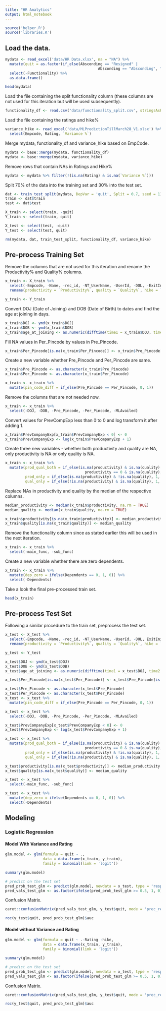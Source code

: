 ```yaml
---
title: "HR Analytics"
output: html_notebook
---
```


```r
source('helper.R')
source('libraries.R')
```

## Load the data.

```r
mydata <- read_excel('data/HR Data.xlsx', na = "NA") %>%
  mutate(quit = as.factor(if_else(Absconding == "Resigned" | 
                                          Absconding == "Absconding", "1", "0"))) %>%
  select(-Functionality) %>%
  as.data.frame()

head(mydata)
```


Load the file containing the split functionality column (these columns are not used for this iteration but will be used subsequently).

```r
functionality_df <- read.csv('data/functionality_split.csv', stringsAsFactors = FALSE)
```

Load the file containing the ratings and hike%

```r
variance_hike <- read_excel('data/MLPredictionTillMarch28_V1.xlsx') %>%
  select(Empcode, Rating, `Variance %`)
```


Merge mydata, functionality_df and variance_hike based on EmpCode.

```r
mydata <- base::merge(mydata, functionality_df)
mydata <- base::merge(mydata, variance_hike)
```

Remove rows that contain NAs in Ratings and Hike%

```r
mydata <- mydata %>% filter(!(is.na(Rating) & is.na(`Variance %`)))
```


Split 70% of the data into the training set and 30% into the test set.

```r
dat <- train_test_split(mydata, DepVar = 'quit', Split = 0.7, seed = 1)
train <- dat$train
test <- dat$test

X_train <- select(train, -quit)
Y_train <- select(train, quit)

X_test <- select(test, -quit)
Y_test <- select(test, quit)

rm(mydata, dat, train_test_split, functionality_df, variance_hike)
```

## Pre-process Training Set

Remove the columns that are not used for this iteration and rename the Productivity% and Quality% columns.
```r
x_train <- X_train %>%
  select(-Empcode, -Name, -rec_id, -NT_UserName, -UserId, -DOL, -ExitInitiatedOn, -Absconding, -ExitInitiatedOn, -Absconding, -PrevCompanyName, -L1Supervisor, -L2Supervisor, -Designation, -HighestDegree, -Major, -Client)  %>%
  rename(productivity = `Productivity%`, quality = `Quality%`, hike = `Variance %`)

y_train <- Y_train
```

Convert DOJ (Date of Joining) and DOB (Date of Birth) to dates and find the age at joining in days.

```r
x_train$DOJ <- ymd(x_train$DOJ)
x_train$DOB <- ymd(x_train$DOB)
x_train$age_at_joining <- as.numeric(difftime(time1 = x_train$DOJ, time2 = x_train$DOB))
```

Fill NA values in Per_Pincode by values in Pre_Pincode.

```r
x_train$Per_Pincode[is.na(x_train$Per_Pincode)] <- x_train$Pre_Pincode[is.na(x_train$Per_Pincode)]
```

Create a new variable whether Pre_Pincode and Per_Pincode are same.

```r
x_train$Pre_Pincode <- as.character(x_train$Pre_Pincode)
x_train$Per_Pincode <- as.character(x_train$Per_Pincode)

x_train <- x_train %>%
  mutate(pin_code_diff = if_else(Pre_Pincode == Per_Pincode, 0, 1))
```

Remove the columns that are not needed now.

```r
x_train <- x_train %>%
  select(-DOJ, -DOB, -Pre_Pincode, -Per_Pincode, -MLAvailed)
```

Convert values for PrevCompExp less than 0 to 0 and log transform it after adding 1.

```r
x_train$PrevCompanyExp[x_train$PrevCompanyExp < 0] <- 0
x_train$PrevCompanyExp <- log(x_train$PrevCompanyExp + 1)
```

Create three new variables - whether both productivity and quality are NA, only productivity is NA or only quality is NA.

```r
x_train <- x_train %>%
  mutate(prod_qual_both = if_else(is.na(productivity) & is.na(quality) | 
                                    productivity == 0 & is.na(quality), 1, 0), 
         prod_only = if_else(is.na(productivity) & !is.na(quality), 1, 0), 
         qual_only = if_else(!is.na(productivity) & is.na(quality), 1, 0))
```

Replace NAs in productivity and quality by the median of the respective columns.

```r
median_productivity <- median(x_train$productivity, na.rm = TRUE)
median_quality <- median(x_train$quality, na.rm = TRUE)

x_train$productivity[is.na(x_train$productivity)] <- median_productivity
x_train$quality[is.na(x_train$quality)] <- median_quality
```

Remove the functionality column since as stated earlier this will be used in the next iteration.

```r
x_train <- x_train %>%
  select(-main_func, -sub_func)
```

Create a new variable whether there are zero dependents.

```r
x_train <- x_train %>%
  mutate(dep_zero = ifelse(Dependents == 0, 1, 0)) %>%
  select(-Dependents)
```

Take a look the final pre-processed train set.

```r
head(x_train)
```


## Pre-process Test Set

Following a similar procedure to the train set, preprocess the test set.

```r
x_test <- X_test %>%
  select(-Empcode, -Name, -rec_id, -NT_UserName, -UserId, -DOL, ExitInitiatedOn, Absconding, -ExitInitiatedOn, -Absconding, -PrevCompanyName, -L1Supervisor, -L2Supervisor, -Designation, -HighestDegree, -Major, -Client)  %>%
  rename(productivity = `Productivity%`, quality = `Quality%`, hike = `Variance %`)

y_test <- Y_test

x_test$DOJ <- ymd(x_test$DOJ)
x_test$DOB <- ymd(x_test$DOB)
x_test$age_at_joining <- as.numeric(difftime(time1 = x_test$DOJ, time2 = x_test$DOB))

x_test$Per_Pincode[is.na(x_test$Per_Pincode)] <- x_test$Pre_Pincode[is.na(x_test$Per_Pincode)]

x_test$Pre_Pincode <- as.character(x_test$Pre_Pincode)
x_test$Per_Pincode <- as.character(x_test$Per_Pincode)
x_test <- x_test %>%
  mutate(pin_code_diff = if_else(Pre_Pincode == Per_Pincode, 0, 1))

x_test <- x_test %>%
  select(-DOJ, -DOB, -Pre_Pincode, -Per_Pincode, -MLAvailed)

x_test$PrevCompanyExp[x_test$PrevCompanyExp < 0] <- 0
x_test$PrevCompanyExp <- log(x_test$PrevCompanyExp + 1)

x_test <- x_test %>%
  mutate(prod_qual_both = if_else(is.na(productivity) & is.na(quality) | 
                                    productivity == 0 & is.na(quality), 1, 0), 
         prod_only = if_else(is.na(productivity) & !is.na(quality), 1, 0), 
         qual_only = if_else(!is.na(productivity) & is.na(quality), 1, 0))

x_test$productivity[is.na(x_test$productivity)] <- median_productivity
x_test$quality[is.na(x_test$quality)] <- median_quality

x_test <- x_test %>%
  select(-main_func, -sub_func)

x_test <- x_test %>%
  mutate(dep_zero = ifelse(Dependents == 0, 1, 0)) %>%
  select(-Dependents)
```

## Modeling

### Logistic Regression

#### Model With Variance and Rating 

```r
glm.model <- glm(formula = quit ~ ., 
                 data = data.frame(x_train, y_train), 
                 family = binomial(link = 'logit'))

summary(glm.model)
```


```r
# predict on the test set
pred_prob_test_glm <- predict(glm.model, newdata = x_test, type = 'response')
pred_vals_test_glm <- as.factor(ifelse(pred_prob_test_glm >= 0.5, 1, 0))
```

Confusion Matrix.

```r
caret::confusionMatrix(pred_vals_test_glm, y_test$quit, mode = 'prec_recall', positive = '1')
```


```r
roc(y_test$quit, pred_prob_test_glm)$auc
```

#### Model without Variance and Rating

```r
glm.model <- glm(formula = quit ~ .-Rating -hike, 
                 data = data.frame(x_train, y_train), 
                 family = binomial(link = 'logit'))

summary(glm.model)
```

```r
# predict on the test set
pred_prob_test_glm <- predict(glm.model, newdata = x_test, type = 'response')
pred_vals_test_glm <- as.factor(ifelse(pred_prob_test_glm >= 0.5, 1, 0))
```

Confusion Matrix.

```r
caret::confusionMatrix(pred_vals_test_glm, y_test$quit, mode = 'prec_recall', positive = '1')
```


```r
roc(y_test$quit, pred_prob_test_glm)$auc
```